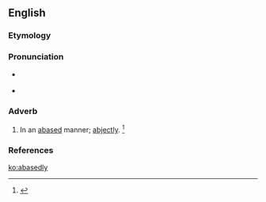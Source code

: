 ==English==

===Etymology===
{{suffix|abased|ly|lang=en}}

===Pronunciation===
* {{a|RP}} {{IPA|/əˈbeɪs.ɪd.li/|lang=en}}
* {{a|GenAm}} {{IPA|/əˈbeɪs.əd.li/|lang=en}}

===Adverb===
{{en-adv}}

# In an [[abase]]d manner; [[abjectly]]. {{defdate|First attested from 1350 to 1470.}}<ref>{{R:SOED5|page=2}}</ref>

===References===
<references/>

[[ko:abasedly]]
